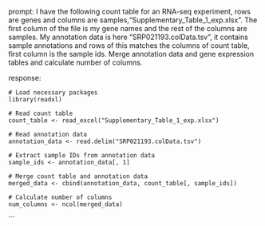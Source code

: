 prompt:
I have the following count table for an RNA-seq experiment, rows are genes and columns are samples,"Supplementary_Table_1_exp.xlsx". The first column of the file is my gene names and the rest of the columns are samples. My annotation data is here "SRP021193.colData.tsv", it contains sample annotations and rows of this matches the columns of count table, first column is the sample ids. Merge annotation data and gene expression tables and calculate number of columns.

response:
```
# Load necessary packages
library(readxl)

# Read count table
count_table <- read_excel("Supplementary_Table_1_exp.xlsx")

# Read annotation data
annotation_data <- read.delim("SRP021193.colData.tsv")

# Extract sample IDs from annotation data
sample_ids <- annotation_data[, 1]

# Merge count table and annotation data
merged_data <- cbind(annotation_data, count_table[, sample_ids])

# Calculate number of columns
num_columns <- ncol(merged_data)
```
```
